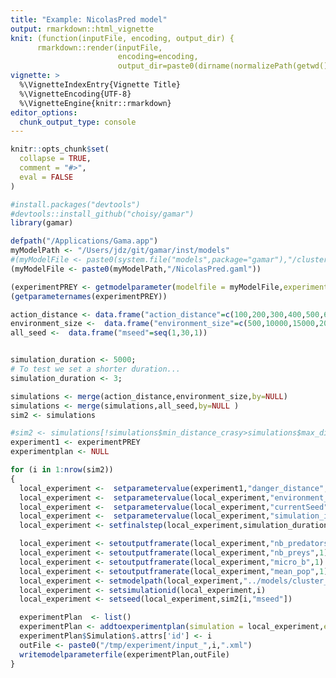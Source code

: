 ```yaml
---
title: "Example: NicolasPred model"
output: rmarkdown::html_vignette
knit: (function(inputFile, encoding, output_dir) { 
      rmarkdown::render(inputFile,
                        encoding=encoding, 
                        output_dir=paste0(dirname(normalizePath(getwd())), "/inst/doc"))})
vignette: >
  %\VignetteIndexEntry{Vignette Title}
  %\VignetteEncoding{UTF-8}
  %\VignetteEngine{knitr::rmarkdown}
editor_options: 
  chunk_output_type: console
---
```


```r
knitr::opts_chunk$set(
  collapse = TRUE,
  comment = "#>",
  eval = FALSE
)
```

```r
#install.packages("devtools")
#devtools::install_github("choisy/gamar")
library(gamar)
```

```r
defpath("/Applications/Gama.app")
myModelPath <- "/Users/jdz/git/gamar/inst/models"
#(myModelFile <- paste0(system.file("models",package="gamar"),"/cluster_ind.gaml"))
(myModelFile <- paste0(myModelPath,"/NicolasPred.gaml"))
```


```r
(experimentPREY <- getmodelparameter(modelfile = myModelFile,experimentname = "prey_predator"))
(getparameternames(experimentPREY))

action_distance <- data.frame("action_distance"=c(100,200,300,400,500,600,700,800,900,1000,1500,2000,2500,3000,3500,4000,5500,6000,7000,8000,9000,10000,12000,14000,16000,20000,25000,30000,40000,50000))
environment_size <-  data.frame("environment_size"=c(500,10000,15000,20000,30000,40000,50000))
all_seed <-  data.frame("mseed"=seq(1,30,1))


simulation_duration <- 5000;
# To test we set a shorter duration...
simulation_duration <- 3;

simulations <- merge(action_distance,environment_size,by=NULL)
simulations <- merge(simulations,all_seed,by=NULL )
sim2 <- simulations

#sim2 <- simulations[!simulations$min_distance_crasy>simulations$max_distance_crasy,]
experiment1 <- experimentPREY
experimentplan <- NULL

```

```r
for (i in 1:nrow(sim2))
{
  local_experiment <-  setparametervalue(experiment1,"danger_distance",sim2[i,"action_distance"])
  local_experiment <-  setparametervalue(local_experiment,"environment_size",sim2[i,"environment_size"])
  local_experiment <-  setparametervalue(local_experiment,"currentSeed",sim2[i,"mseed"])
  local_experiment <-  setparametervalue(local_experiment,"simulation_id",i)
  local_experiment <- setfinalstep(local_experiment,simulation_duration)

  local_experiment <- setoutputframerate(local_experiment,"nb_predators",1)
  local_experiment <- setoutputframerate(local_experiment,"nb_preys",1)
  local_experiment <- setoutputframerate(local_experiment,"micro_b",1)
  local_experiment <- setoutputframerate(local_experiment,"mean_pop",1)
  local_experiment <- setmodelpath(local_experiment,"../models/cluster_ind.gaml")
  local_experiment <- setsimulationid(local_experiment,i)
  local_experiment <- setseed(local_experiment,sim2[i,"mseed"])

  experimentPlan  <- list()
  experimentPlan <- addtoexperimentplan(simulation = local_experiment,experimentplan = experimentPlan)
  experimentPlan$Simulation$.attrs['id'] <- i
  outFile <- paste0("/tmp/experiment/input_",i,".xml")
  writemodelparameterfile(experimentPlan,outFile)
}
```

